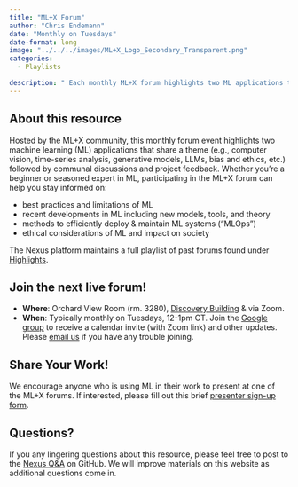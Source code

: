 ```yaml
---
title: "ML+X Forum"
author: "Chris Endemann"
date: "Monthly on Tuesdays"
date-format: long
image: "../../../images/ML+X_Logo_Secondary_Transparent.png"
categories:
  - Playlists

description: " Each monthly ML+X forum highlights two ML applications that share a theme followed by communal discussions and project feedback."
---
```

## About this resource
Hosted by the ML+X community, this monthly forum event highlights two machine learning (ML) applications that share a theme (e.g., computer vision, time-series analysis, generative models, LLMs, bias and ethics, etc.) followed by communal discussions and project feedback. Whether you’re a beginner or seasoned expert in ML, participating in the ML+X forum can help you stay informed on:

- best practices and limitations of ML
- recent developments in ML including new models, tools, and theory
- methods to efficiently deploy & maintain ML systems (“MLOps”)
- ethical considerations of ML and impact on society

The Nexus platform maintains a full playlist of past forums found under [Highlights](https://uw-madison-datascience.github.io/ML-X-Nexus/Applications/Highlights/Forums/).

## Join the next live forum!
* **Where**: Orchard View Room (rm. 3280), [Discovery Building](https://www.map.wisc.edu/?initObj=0212) & via Zoom. 
* **When**: Typically monthly on Tuesdays, 12-1pm CT. Join the [Google group](https://groups.google.com/a/g-groups.wisc.edu/g/ml-community-of-practice) to receive a calendar invite (with Zoom link) and other updates. Please [email us](mailto:facilitator@datascience.wisc.edu) if you have any trouble joining.

## Share Your Work! 
We encourage anyone who is using ML in their work to present at one of the ML+X forums. If interested, please fill out this brief [presenter sign-up form](https://forms.gle/dsaKNTgQofqFQX9N9).

## Questions?
If you any lingering questions about this resource, please feel free to post to the [Nexus Q&A](https://github.com/UW-Madison-DataScience/ML-X-Nexus/discussions/categories/q-a) on GitHub. We will improve materials on this website as additional questions come in.